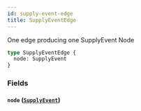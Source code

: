 ```yaml
---
id: supply-event-edge
title: SupplyEventEdge
---
```


One edge producing one SupplyEvent Node

```graphql
type SupplyEventEdge {
  node: SupplyEvent
}
```

### Fields

#### `node` ([`SupplyEvent`](/developers/supplier-apis/supply-api/graphql/reference/objects/supply-event))
